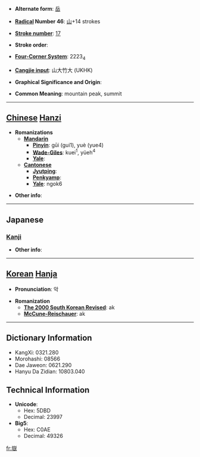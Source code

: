 * '''Alternate form''': [[岳]]

* '''[[Wiktionary:Chinese radical index| Radical]] Number 46''': [[Wiktionary:Chinese radical index 山|山]]+14 strokes

* '''[[Wiktionary:Chinese total strokes index|Stroke number]]''': [[Wiktionary:Chinese total strokes index 17|17]]

* '''Stroke order''': 

* '''[[Wiktionary:Chinese four corner index|Four-Corner System]]''': 2223<sub>4</sub>

* '''[[Wiktionary:Chinese Cangjie index|Cangjie input]]''': 山大竹大 (UKHK)

* '''Graphical Significance and Origin''': 

* '''Common Meaning''': mountain peak, summit

----

== [[Chinese]] [[Hanzi]] ==

* '''Romanizations'''
** '''[[Mandarin]]'''
*** '''[[Pinyin]]''': gūi (gui1), yuè (yue4)
*** '''[[Wade-Giles]]''': kuei<sup>1</sup>, yüeh<sup>4</sup>
*** '''[[Yale]]''': 
** '''[[Cantonese]]'''
*** '''[[Jyutping]]''':
*** '''[[Penkyamp]]''': 
*** '''[[Yale]]''': ngok6

* '''Other info''': 

----

==Japanese==
===[[Kanji]]===
{{kanji|on readings=[[がく]] (gaku)
|kun readings=[[たけ]] (take)
}}

* '''Other info''':  

----

== [[Korean]] [[Hanja]] ==

* '''Pronunciation''': 악

* '''Romanization'''
** '''[[The 2000 South Korean Revised Romanization|The 2000 South Korean Revised]]''': ak
** '''[[McCune-Reischauer]]''': ak

----

== Dictionary Information ==

* KangXi: 0321.280
* Morohashi: 08566
* Dae Jaweon: 0621.290
* Hanyu Da Zidian: 10803.040

== Technical Information ==

* '''Unicode''':
** Hex: 5DBD
** Decimal: 23997
* '''Big5''':
** Hex: C0AE
** Decimal: 49326

[[fr:嶽]]